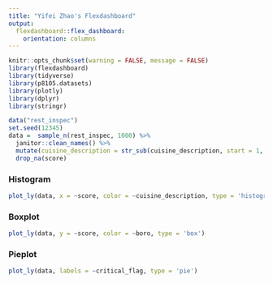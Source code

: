 ```yaml
---
title: "Yifei Zhao's Flexdashboard"
output: 
  flexdashboard::flex_dashboard:
    orientation: columns
---
```


```r
knitr::opts_chunk$set(warning = FALSE, message = FALSE) 
library(flexdashboard)
library(tidyverse)
library(p8105.datasets)
library(plotly)
library(dplyr)
library(stringr)
```

```r
data("rest_inspec")
set.seed(12345)
data =  sample_n(rest_inspec, 1000) %>% 
  janitor::clean_names() %>% 
  mutate(cuisine_description = str_sub(cuisine_description, start = 1, end = 10)) %>% 
  drop_na(score)
```

### Histogram
```r
plot_ly(data, x = ~score, color = ~cuisine_description, type = 'histogram')
```

### Boxplot
```r
plot_ly(data, y = ~score, color = ~boro, type = 'box')
```

### Pieplot
```r
plot_ly(data, labels = ~critical_flag, type = 'pie')
```
